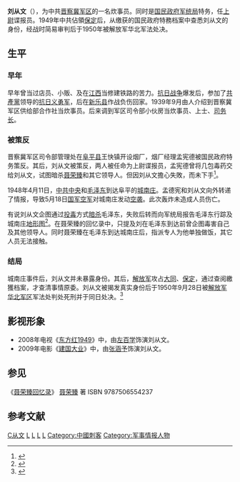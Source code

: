 '''刘从文'''（{{bd|？||1950年|9月28日|catIdx=Liu,刘}}），为中共[[晋察冀军区|晋察冀军区]]的一名炊事员。同时是[[国民政府|国民政府]][[军统局|军统局]]特务，任[[上尉|上尉]]谍报员。1949年中共佔領[[保定|保定]]后，从缴获的国民政府特務档案中查悉刘从文的身份，经战时简易审判后于1950年被解放军华北军法处决。

== 生平 ==
=== 早年 ===

早年曾当过店员、小贩、及在[[江西|江西]]当修建铁路的苦力。[[抗日战争|抗日战争]]爆发后，参加了[[共產黨|共產黨]]领导的[[抗日义勇军|抗日义勇军]]，后在[[新乐县|新乐县]]作战负伤回家。1939年9月由人介绍到晋察冀军区供给部合作社当炊事员。后来调到军区司令部小伙房当炊事员、上士、[[司务长|司务长]]。

=== 被策反 ===

晋察冀军区司令部管理处在[[阜平县|阜平县]]王快镇开设烟厂，烟厂经理孟宪德被国民政府特务策反。其后，刘从文被策反，两人被任命为上尉谍报员，孟宪德曾将几包毒药交给刘从文，试图暗杀[[聂荣臻|聂荣臻]]和其它领导人。但因刘从文擔心失敗，而未下手<ref>{{cite book zh |author=聂荣臻 |coauthors= |title= 聂荣臻元帅回忆录 |othertitle= |format= |editor=孙阿冰 |others= |edition= |chapterauthor= |chapter= 敌机轰炸城南庄|chapterformat= |location=北京 |publisher=解放军出版社 |date=200508 |pages=538-541 |accessdate= |id=ISBN 7506547813 |doi = |url= |quote = }} </ref>。

1948年4月11日，[[中共中央|中共中央]]和[[毛泽东|毛泽东]]到达阜平的[[城南庄|城南庄]]。孟德宪和刘从文向外转递了情报，导致5月18日[[中華民國空軍|国军空军]]对城南庄发动[[空袭|空袭]]。此次轰炸未造成人员伤亡。

有说刘从文企图通过[[投毒|投毒]]方式[[暗杀|暗杀]]毛泽东，失败后转而向军统局报告毛泽东行踪及城南庄[[地形图|地形图]]<ref>{{Cite web |url=http://ent.sina.com.cn/v/m/2009-09-29/11022717672.shtml |title=解密“刺杀毛泽东”事件 |accessdate=2009-09-29 |archive-date=2019-06-12 |archive-url=https://web.archive.org/web/20190612001938/http://ent.sina.com.cn/v/m/2009-09-29/11022717672.shtml |dead-url=no }}</ref>。在聂荣臻的回忆录中，只提及刘在毛泽东到达前曾企图毒害自己及其他领导人。同时聂荣臻在毛泽东到达城南庄后，指派专人为他单独做饭，其它人员无法接触。

=== 结局 ===
城南庄事件后，刘从文并未暴露身份。其后，[[中国人民解放军|解放军]]攻占[[大同市|大同]]、[[保定|保定]]，通过查阅繳獲档案，才查清事情原委。刘从文被揭发真实身份后于1950年9月28日被[[解放军|解放军]][[华北军区|华北军区]]军法处判处死刑并于同日处决。<ref>{{Cite web |url=http://cqsb.hsw.cn/gb/cqsb/2005-03/23/content_1732023.htm |title=耸人听闻的“城南庄事件” |accessdate=2009-09-18 |archive-date=2009-10-21 |archive-url=https://web.archive.org/web/20091021035627/http://cqsb.hsw.cn/gb/cqsb/2005-03/23/content_1732023.htm |dead-url=no }}</ref>

== 影视形象 ==
*2008年电视《[[东方红1949|东方红1949]]》中，由[[左百学|左百学]]饰演刘从文。
*2009年电影《[[建国大业|建国大业]]》中，由[[张涵予|张涵予]]饰演刘从文。

==参见==
《[[聂荣臻回忆录|聂荣臻回忆录]]》 [[聂荣臻|聂荣臻]] 著 ISBN 9787506554237 

==参考文献==
{{Reflist}}

[[Category:刘姓|C从文]]
[[Category:中华民国大陆时期军事人物|L]]
[[Category:中华民国间谍|L]]
[[Category:潜伏于解放军内的中华民国间谍|L]]
[[Category:被中华人民共和国枪决的死刑犯|L]]
[[Category:中國刺客|Category:中國刺客]]
[[Category:军事情报人物|Category:军事情报人物]]
